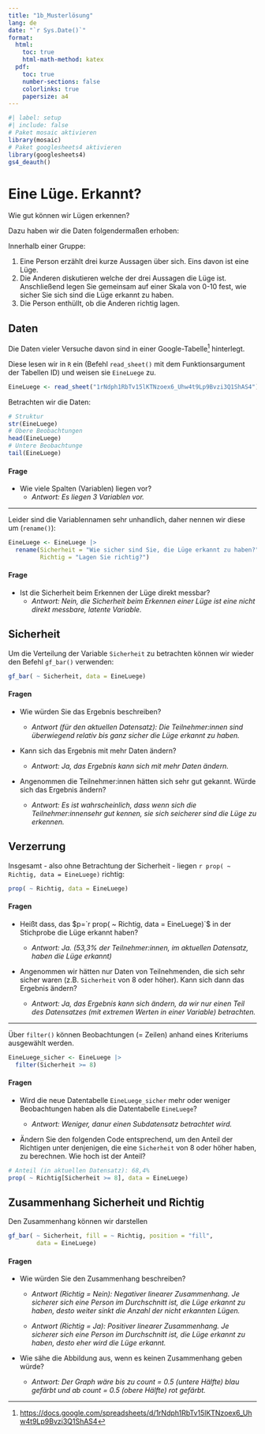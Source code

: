 ```yaml
---
title: "1b_Musterlösung"
lang: de
date: "`r Sys.Date()`"
format: 
  html:
    toc: true
    html-math-method: katex
  pdf:
    toc: true
    number-sections: false
    colorlinks: true 
    papersize: a4
---
```


```r
#| label: setup
#| include: false
# Paket mosaic aktivieren
library(mosaic)
# Paket googlesheets4 aktivieren
library(googlesheets4)
gs4_deauth()
```

# Eine Lüge. Erkannt?

Wie gut können wir Lügen erkennen?

Dazu haben wir die Daten folgendermaßen erhoben:

Innerhalb einer Gruppe:

1.  Eine Person erzählt drei kurze Aussagen über sich. Eins davon ist eine Lüge.
2.  Die Anderen diskutieren welche der drei Aussagen die Lüge ist. Anschließend legen Sie gemeinsam auf einer Skala von 0-10 fest, wie sicher Sie sich sind die Lüge erkannt zu haben.
3.  Die Person enthüllt, ob die Anderen richtig lagen.

## Daten

Die Daten vieler Versuche davon sind in einer Google-Tabelle[^1] hinterlegt.

[^1]: <https://docs.google.com/spreadsheets/d/1rNdph1RbTv15lKTNzoex6_Uhw4t9Lp9Bvzi3Q1ShAS4>

Diese lesen wir in `R` ein (Befehl `read_sheet()` mit dem Funktionsargument der Tabellen ID) und weisen sie `EineLuege` zu.

```r
EineLuege <- read_sheet("1rNdph1RbTv15lKTNzoex6_Uhw4t9Lp9Bvzi3Q1ShAS4")
```

Betrachten wir die Daten:

```r
# Struktur
str(EineLuege)
# Obere Beobachtungen
head(EineLuege)
# Untere Beobachtunge
tail(EineLuege)
```

#### Frage

-   Wie viele Spalten (Variablen) liegen vor?
    -   *Antwort: Es liegen 3 Variablen vor.*

------------------------------------------------------------------------

Leider sind die Variablennamen sehr unhandlich, daher nennen wir diese um (`rename()`):

```r
EineLuege <- EineLuege |>
  rename(Sicherheit = "Wie sicher sind Sie, die Lüge erkannt zu haben?",
         Richtig = "Lagen Sie richtig?")
```

#### Frage

-   Ist die Sicherheit beim Erkennen der Lüge direkt messbar?
    -   *Antwort: Nein, die Sicherheit beim Erkennen einer Lüge ist eine nicht direkt messbare, latente Variable.*

## Sicherheit

Um die Verteilung der Variable `Sicherheit` zu betrachten können wir wieder den Befehl `gf_bar()` verwenden:

```r
gf_bar( ~ Sicherheit, data = EineLuege)
```

#### Fragen

-   Wie würden Sie das Ergebnis beschreiben?

    -   *Antwort (für den aktuellen Datensatz): Die Teilnehmer:innen sind überwiegend relativ bis ganz sicher die Lüge erkannt zu haben.*

-   Kann sich das Ergebnis mit mehr Daten ändern?

    -   *Antwort: Ja, das Ergebnis kann sich mit mehr Daten ändern.*

-   Angenommen die Teilnehmer:innen hätten sich sehr gut gekannt. Würde sich das Ergebnis ändern?

    -   *Antwort: Es ist wahrscheinlich, dass wenn sich die Teilnehmer:innensehr gut kennen, sie sich seicherer sind die Lüge zu erkennen.*

## Verzerrung

Insgesamt - also ohne Betrachtung der Sicherheit - liegen `r prop( ~ Richtig, data = EineLuege)` richtig:

```r
prop( ~ Richtig, data = EineLuege)
```

#### Fragen

-   Heißt dass, das $p=`r prop( ~ Richtig, data = EineLuege)`$ in der Stichprobe die Lüge erkannt haben?

    -   *Antwort: Ja. (53,3% der Teilnehmer:innen, im aktuellen Datensatz, haben die Lüge erkannt)*

-   Angenommen wir hätten nur Daten von Teilnehmenden, die sich sehr sicher waren (z.B. `Sicherheit` von 8 oder höher). Kann sich dann das Ergebnis ändern?

    -   *Antwort: Ja, das Ergebnis kann sich ändern, da wir nur einen Teil des Datensatzes (mit extremen Werten in einer Variable) betrachten.*

------------------------------------------------------------------------

Über `filter()` können Beobachtungen (= Zeilen) anhand eines Kriteriums ausgewählt werden.

```r
EineLuege_sicher <- EineLuege |>
  filter(Sicherheit >= 8)
```

#### Fragen

-   Wird die neue Datentabelle `EineLuege_sicher` mehr oder weniger Beobachtungen haben als die Datentabelle `EineLuege`?

    -   *Antwort: Weniger, danur einen Subdatensatz betrachtet wird.*

-   Ändern Sie den folgenden Code entsprechend, um den Anteil der Richtigen unter denjenigen, die eine `Sicherheit` von 8 oder höher haben, zu berechnen. Wie hoch ist der Anteil?

```r
# Anteil (in aktuellen Datensatz): 68,4%
prop( ~ Richtig[Sicherheit >= 8], data = EineLuege)
```

## Zusammenhang Sicherheit und Richtig

Den Zusammenhang können wir darstellen

```r
gf_bar( ~ Sicherheit, fill = ~ Richtig, position = "fill", 
        data = EineLuege)
```

#### Fragen

-   Wie würden Sie den Zusammenhang beschreiben?

    -   *Antwort (Richtig = Nein): Negativer linearer Zusammenhang. Je sicherer sich eine Person im Durchschnitt ist, die Lüge erkannt zu haben, desto weiter sinkt die Anzahl der nicht erkannten Lügen.*

    -   *Antwort (Richtig = Ja): Positiver linearer Zusammenhang. Je sicherer sich eine Person im Durchschnitt ist, die Lüge erkannt zu haben, desto eher wird die Lüge erkannt.*

-   Wie sähe die Abbildung aus, wenn es keinen Zusammenhang geben würde?

    -   *Antwort: Der Graph wäre bis zu count = 0.5 (untere Hälfte) blau gefärbt und ab count = 0.5 (obere Hälfte) rot gefärbt.*
